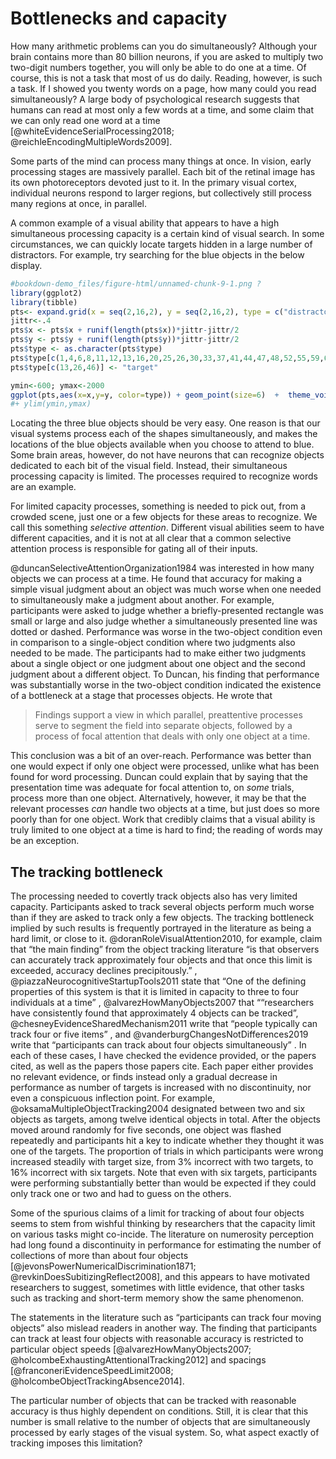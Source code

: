 # Bottlenecks and capacity 

How many arithmetic problems can you do simultaneously? Although your brain contains more than 80 billion neurons, if you are asked to multiply two two-digit numbers together, you will only be able to do one at a time. Of course, this is not a task that most of us do daily. Reading, however, is such a task. If I showed you twenty words on a page, how many could you read simultaneously? A large body of psychological research suggests that humans can read at most only a few words at a time, and some claim that we can only read one word at a time [@whiteEvidenceSerialProcessing2018; @reichleEncodingMultipleWords2009]. 

Some parts of the mind can process many things at once. In vision, early processing stages are massively parallel. Each bit of the retinal image has its own photoreceptors devoted just to it. In the primary visual cortex, individual neurons respond to larger regions, but collectively still process many regions at once, in parallel. 

A common example of a visual ability that appears to have a high simultaneous processing capacity is a certain kind of visual search. In some circumstances, we can quickly locate targets hidden in a large number of distractors. For example, try searching for the blue objects in the below display.

```r
#bookdown-demo_files/figure-html/unnamed-chunk-9-1.png ?
library(ggplot2)
library(tibble)
pts<- expand.grid(x = seq(2,16,2), y = seq(2,16,2), type = c("distractor"))
jittr<-.4
pts$x <- pts$x + runif(length(pts$x))*jittr-jittr/2
pts$y <- pts$y + runif(length(pts$y))*jittr-jittr/2
pts$type <- as.character(pts$type)
pts$type[c(1,4,6,8,11,12,13,16,20,25,26,30,33,37,41,44,47,48,52,55,59,60)] <- "distractor2"
pts$type[c(13,26,46)] <- "target"

ymin<-600; ymax<-2000
ggplot(pts,aes(x=x,y=y, color=type)) + geom_point(size=6)  +  theme_void() + theme(legend.position = "none")
#+ ylim(ymin,ymax)
```

Locating the three blue objects should be very easy. One reason is that our visual systems process each of the shapes simultaneously, and makes the locations of the blue objects available when you choose to attend to blue. Some brain areas, however, do not have neurons that can recognize objects dedicated to each bit of the visual field. Instead, their simultaneous processing capacity is limited. The processes required to recognize words are an example.

For limited capacity processes, something is needed to pick out, from a crowded scene, just one or a few objects for these areas to recognize. We call this something *selective attention*. Different visual abilities seem to have different capacities, and it is not at all clear that a common selective attention process is responsible for gating all of their inputs.

@duncanSelectiveAttentionOrganization1984 was interested in how many objects we can process at a time. He found that accuracy for making a simple visual judgment about an object was much worse when one needed to simultaneously make a judgment about another. For example, participants were asked to judge whether a briefly-presented rectangle was small or large and also judge whether a simultaneously presented line was dotted or dashed. Performance was  worse in the two-object condition even in comparison to a single-object condition where two judgments also needed to be made. The participants had to make either two judgments about a single object or one judgment about one object and the second judgment about a different object. To Duncan, his finding that performance was substantially worse in the two-object condition indicated the existence of a bottleneck at a stage that processes objects. He wrote that 

> Findings support a view in which parallel, preattentive processes serve to segment the field into separate objects, followed by a process of focal attention that deals with only one object at a time.

This conclusion was a bit of an over-reach. Performance was better than one would expect if only one object were processed, unlike what has been found for word processing. Duncan could explain that by saying that the presentation time was adequate for focal attention to, on *some* trials, process more than one object. Alternatively, however, it may be that the relevant processes *can* handle two objects at a time, but just does so more poorly than for one object. Work that credibly claims that a visual ability is truly limited to one object at a time is hard to find; the reading of words may be an exception.

<!-- One concern with this conclusion was that the results might be explained by a bottleneck on the number of spatial locations that participants needed to process rather than the number of locations. However, subsequent work was more effective at spatially overlapping two objects, which diminished this concern [@blaserTrackingObjectFeaturespace2000]. 
-->

## The tracking bottleneck

The processing needed to covertly track objects also has very limited capacity. Participants asked to track several objects perform much worse than if they are asked to track only a few objects. <!--This suggests a capacity limit for tracking, in contrast to those visual judgments that seem to tap more directly into the massively-parallel processing performed by the early visual system.--> The tracking bottleneck implied by such results is frequently portrayed in the literature as being a hard limit, or close to it. @doranRoleVisualAttention2010, for example, claim that "the main finding" from the object tracking literature "is that observers can accurately track approximately four objects and that once this limit is exceeded, accuracy declines precipitously."  <!--cites Pylyshyn Storm 1989-->, @piazzaNeurocognitiveStartupTools2011 state that "One of the defining properties of this system is that it is limited in capacity to three to four individuals at a time" <!-- which cites Scholl's objects paper which makes the claim of 4 FINSTs but backs it up only with STM etc. type studies -->, @alvarezHowManyObjects2007 that ""researchers have consistently found that approximately 4 objects can be tracked", @chesneyEvidenceSharedMechanism2011 write that "people typically can track four or five items"  <!--cites Pylyshyn 1989-->, and @vanderburgChangesNotDifferences2019 write that "participants can track about four objects simultaneously" <!-- (see Cavanagh & Alvarez, 2005, for a review; Pylyshyn & Storm, 1988)-->. In each of these cases, I have checked the evidence provided, or the papers cited, as well as the papers those papers cite. Each paper either provides no relevant evidence, or finds instead only a gradual decrease in performance as number of targets is increased with no discontinuity, nor even a conspicuous inflection point. For example, @oksamaMultipleObjectTracking2004 designated between two and six objects as targets, among twelve identical objects in total. After the objects moved around randomly for five seconds, one object was flashed repeatedly and participants hit a key to indicate whether they thought it was one of the targets. The proportion of trials in which participants were wrong increased steadily with target size, from 3% incorrect with two targets, to 16% incorrect with six targets. Note that even with six targets, participants were performing substantially better than would be expected if they could only track one or two and had to guess on the others.

Some of the spurious claims of a limit for tracking of about four objects seems to stem from wishful thinking by researchers that the capacity limit on various tasks might co-incide. The literature on numerosity perception had long found a discontinuity in performance for estimating the number of collections of more than about four objects [@jevonsPowerNumericalDiscrimination1871; @revkinDoesSubitizingReflect2008], and this appears to have motivated researchers to suggest, sometimes with little evidence, that other tasks such as tracking and short-term memory show the same phenomenon.

<!--Pylyshyn et al. 1994: "possible to track about four randomly moving objects" even though earlier in that paper he says "at least four" and acknolwedges it depends on trajectories etc. -->
<!-- Franconeri & Alvarez: "researchers have consistently found that approximately 4 objects can be tracked (Intriligator & Cavanagh, 2001; Pylyshyn & Storm, 1988; Yantis, 1992). The similarity of these estimates, combined with the frequency with which 4-item limits arise in other attention tasks, suggests the possibility that there is a “magical number 4” in visual attention (Cowan, 2001; Pylyshyn, 1989)." -->
<!-- Papers I have checked for the 4-object claim: Cowan, 2001 claimed it for MOT, citing Pylyshyn et al. 1994, which does say "experiments showing that observers can simultaneously track some three to five identical target items" but then when he describes the studies he doesn't say they show that, even though in the discussion he says "One is that it is possible to track about four randomly moving objects" -->
<!-- In some cases the problem stems from Scholl Pylyshyn Feldman paper that devised the effective tracking capacity measure assuming 100% accuracy for one object and delivering a single number, often 4, for effective number tracked-->
<!--  Alvarez & Franconeri (2007) in their Introduction claims that Pylyshyn & Storm 1988 and Yantis 1992 and Intriligator & Cavanagh 2001 all said you can only track up to 4 objects, but neither said any such thing, it seems from my reading of those papers, e.g.  Pylyshyn & Storm 1988 only went up to 5 out of 10 and there was gradual decrease in performance all the way through. -->

<!-- https://psyc2016.whatanimalssee.com/bottlenecks.html#a-bottleneck-for-object-judgments -->

The statements in the literature such as "participants can track four moving objects" also mislead readers in another way. The finding that participants can track at least four objects with reasonable accuracy is restricted to particular object speeds [@alvarezHowManyObjects2007; @holcombeExhaustingAttentionalTracking2012] and spacings [@franconeriEvidenceSpeedLimit2008; @holcombeObjectTrackingAbsence2014].

The particular number of objects that can be tracked with reasonable accuracy is thus highly dependent on conditions. Still, it is clear that this number is small relative to the number of objects that are simultaneously processed by early stages of the visual system. So, what aspect exactly of tracking imposes this limitation?
